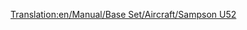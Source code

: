 [[Translation:en/Manual/Base Set/Aircraft/Sampson U52]]

{{en/Manual/Base Set/Aircraft/Aircraft|Cost=28,710 (57.420)
|Speed=473 kph (296 MPH)
|Annual=2,390 (4.780)
|Designed=1928
|Lifespan=20
|Capacity=25 passengers & 4 bags of mail
|
|Description=The Sampson U52 is the first plane available in the game, and as a result, is relatively small, yet expensive to run.
|Real-life=[https://www.wikipedia.org/wiki/Junkers Ju 52 Junkers  Ju 52]
}}